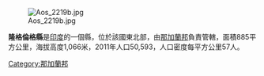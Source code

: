 [[Image:Aos_2219b.jpg|right]]

'''隆格倫格縣'''是[[印度|印度]]的一個縣，位於該國東北部，由[[那加蘭邦|那加蘭邦]]負責管轄，面積885平方公里，海拔高度1,066米，2011年人口50,593，人口密度每平方公里57人。

{{India-geo-stub}}
[[Category:那加蘭邦|Category:那加蘭邦]]